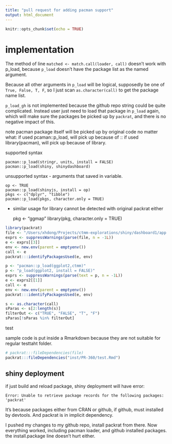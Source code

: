 ```yaml
---
title: "pull request for adding pacman support"
output: html_document
---
```


```r
knitr::opts_chunk$set(echo = TRUE)
```
# implementation

The method of line `matched <- match.call(loader, call)` doesn't work with p_load, because `p_load` doesn't have the package list as the named argument.

Because all other arguments in `p_load` will be logical, supposedly be one of `True, False, T, F`, so I just scan `as.character(call)` to get the package name list.

`p_load_gh` is not implemented because the github repo string could be quite complicated. Instead user just need to load that package in `p_load` again, which will make sure the packages be picked up by `packrat`, and there is no negative impact of this.

note pacman package itself will be picked up by original code no matter what:
if used pcaman::p_load, will pick up because of ::
if used library(pacman), will pick up because of library.

supported syntax

    pacman::p_load(stringr, units, install = FALSE)
    pacman::p_load(shiny, shinydashboard)

unsupported syntax
- arguments that saved in variable. 

    op <- TRUE
    pacman::p_load(shinyjs, install = op)
    pkgs <- c("dplyr", "tibble")
    pacman::p_load(pkgs, character.only = TRUE)

- similar usage for library cannot be detected with original packrat either

    pkg <- "ggmap"
    library(pkg, character.only = TRUE)

```r
library(packrat)
file <- "/Users/xhdong/Projects/ctmm-explorations/shiny/dashboard1/app.R"
exprs <- suppressWarnings(parse(file, n = -1L))
e <- exprs[[3]]
env <- new.env(parent = emptyenv())
call <- e
packrat:::identifyPackagesUsed(e, env)

p <- "pacman::p_load(ggplot2,ctmm)"
p <- "p_load(ggplot2, install = FALSE)"
exprs <- suppressWarnings(parse(text = p, n = -1L))
e <- exprs2[[1]]
call <- e
env <- new.env(parent = emptyenv())
packrat:::identifyPackagesUsed(e, env)

s <- as.character(call)
sParas <- s[2:length(s)]
filterOut <- c("TRUE", "FALSE", "T", "F")
sParas[!sParas %in% filterOut]
```

test

sample code is put inside a Rmarkdown because they are not suitable for regular testtaht folder.

```r
# packrat:::fileDependencies(file)
packrat:::fileDependencies("inst/PR-360/test.Rmd")
```

## shiny deployment
if just build and reload package, shiny deployment will have error:

    Error: Unable to retrieve package records for the following packages:
    'packrat'

It's because packages either from CRAN or github, if github, must installed by devtools. And packrat is in implicit dependency.

I pushed my changes to my github repo, install packrat from there. Now everything worked, including pacman loader, and github installed packages. the install.package line doesn't hurt either.
